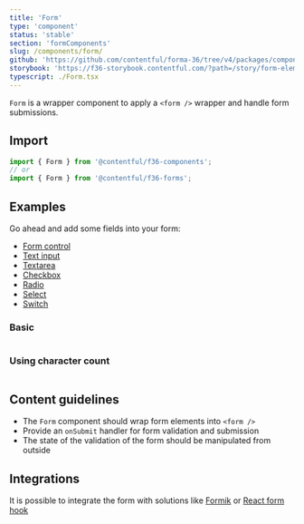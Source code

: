 ```yaml
---
title: 'Form'
type: 'component'
status: 'stable'
section: 'formComponents'
slug: /components/form/
github: 'https://github.com/contentful/forma-36/tree/v4/packages/components/forms/src/Form'
storybook: 'https://f36-storybook.contentful.com/?path=/story/form-elements-form--basic'
typescript: ./Form.tsx
---
```


`Form` is a wrapper component to apply a `<form />` wrapper and handle form submissions.

## Import

```js static=true
import { Form } from '@contentful/f36-components';
// or
import { Form } from '@contentful/f36-forms';
```

## Examples

Go ahead and add some fields into your form:

- [Form control](../components/form-control)
- [Text input](../components/text-input)
- [Textarea](../components/textarea)
- [Checkbox](../components/checkbox)
- [Radio](../components/radio)
- [Select](../components/select)
- [Switch](../components/switch)

### Basic

```jsx file=../../examples/FormExample.tsx

```

### Using character count

```jsx file=../../examples/FormCharacterCountExample.tsx

```

## Content guidelines

- The `Form` component should wrap form elements into `<form />`
- Provide an `onSubmit` handler for form validation and submission
- The state of the validation of the form should be manipulated from outside

## Integrations

It is possible to integrate the form with solutions like [Formik](../integrations/formik) or [React form hook](../integrations/react-hook-form)
